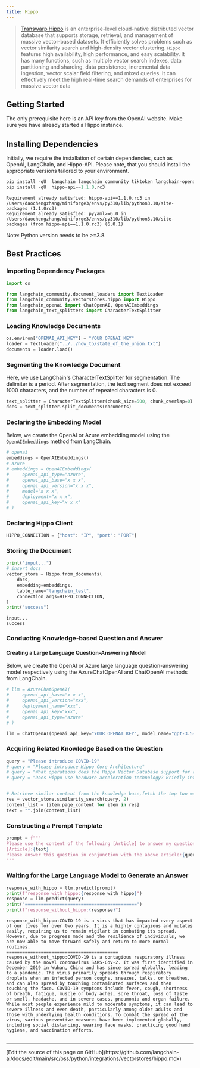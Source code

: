 ```yaml
---
title: Hippo
---
```


>[Transwarp Hippo](https://www.transwarp.cn/en/subproduct/hippo) is an enterprise-level cloud-native distributed vector database that supports storage, retrieval, and management of massive vector-based datasets. It efficiently solves problems such as vector similarity search and high-density vector clustering. `Hippo` features high availability, high performance, and easy scalability. It has many functions, such as multiple vector search indexes, data partitioning and sharding, data persistence, incremental data ingestion, vector scalar field filtering, and mixed queries. It can effectively meet the high real-time search demands of enterprises for massive vector data

## Getting Started

The only prerequisite here is an API key from the OpenAI website. Make sure you have already started a Hippo instance.

## Installing Dependencies

Initially, we require the installation of certain dependencies, such as OpenAI, LangChain, and Hippo-API. Please note, that you should install the appropriate versions tailored to your environment.

```python
pip install -qU  langchain langchain_community tiktoken langchain-openai
pip install -qU  hippo-api==1.1.0.rc3
```

```output
Requirement already satisfied: hippo-api==1.1.0.rc3 in /Users/daochengzhang/miniforge3/envs/py310/lib/python3.10/site-packages (1.1.0rc3)
Requirement already satisfied: pyyaml>=6.0 in /Users/daochengzhang/miniforge3/envs/py310/lib/python3.10/site-packages (from hippo-api==1.1.0.rc3) (6.0.1)
```

Note: Python version needs to be >=3.8.

## Best Practices

### Importing Dependency Packages

```python
import os

from langchain_community.document_loaders import TextLoader
from langchain_community.vectorstores.hippo import Hippo
from langchain_openai import ChatOpenAI, OpenAIEmbeddings
from langchain_text_splitters import CharacterTextSplitter
```

### Loading Knowledge Documents

```python
os.environ["OPENAI_API_KEY"] = "YOUR OPENAI KEY"
loader = TextLoader("../../how_to/state_of_the_union.txt")
documents = loader.load()
```

### Segmenting the Knowledge Document

Here, we use LangChain's CharacterTextSplitter for segmentation. The delimiter is a period. After segmentation, the text segment does not exceed 1000 characters, and the number of repeated characters is 0.

```python
text_splitter = CharacterTextSplitter(chunk_size=500, chunk_overlap=0)
docs = text_splitter.split_documents(documents)
```

### Declaring the Embedding Model

Below, we create the OpenAI or Azure embedding model using the [`OpenAIEmbeddings`](https://reference.langchain.com/python/integrations/langchain_openai/OpenAIEmbeddings/) method from LangChain.

```python
# openai
embeddings = OpenAIEmbeddings()
# azure
# embeddings = OpenAIEmbeddings(
#     openai_api_type="azure",
#     openai_api_base="x x x",
#     openai_api_version="x x x",
#     model="x x x",
#     deployment="x x x",
#     openai_api_key="x x x"
# )
```

### Declaring Hippo Client

```python
HIPPO_CONNECTION = {"host": "IP", "port": "PORT"}
```

### Storing the Document

```python
print("input...")
# insert docs
vector_store = Hippo.from_documents(
    docs,
    embedding=embeddings,
    table_name="langchain_test",
    connection_args=HIPPO_CONNECTION,
)
print("success")
```

```output
input...
success
```

### Conducting Knowledge-based Question and Answer

#### Creating a Large Language Question-Answering Model

Below, we create the OpenAI or Azure large language question-answering model respectively using the AzureChatOpenAI and ChatOpenAI methods from LangChain.

```python
# llm = AzureChatOpenAI(
#     openai_api_base="x x x",
#     openai_api_version="xxx",
#     deployment_name="xxx",
#     openai_api_key="xxx",
#     openai_api_type="azure"
# )

llm = ChatOpenAI(openai_api_key="YOUR OPENAI KEY", model_name="gpt-3.5-turbo-16k")
```

### Acquiring Related Knowledge Based on the Question

```python
query = "Please introduce COVID-19"
# query = "Please introduce Hippo Core Architecture"
# query = "What operations does the Hippo Vector Database support for vector data?"
# query = "Does Hippo use hardware acceleration technology? Briefly introduce hardware acceleration technology."


# Retrieve similar content from the knowledge base,fetch the top two most similar texts.
res = vector_store.similarity_search(query, 2)
content_list = [item.page_content for item in res]
text = "".join(content_list)
```

### Constructing a Prompt Template

```python
prompt = f"""
Please use the content of the following [Article] to answer my question. If you don't know, please say you don't know, and the answer should be concise."
[Article]:{text}
Please answer this question in conjunction with the above article:{query}
"""
```

### Waiting for the Large Language Model to Generate an Answer

```python
response_with_hippo = llm.predict(prompt)
print(f"response_with_hippo:{response_with_hippo}")
response = llm.predict(query)
print("==========================================")
print(f"response_without_hippo:{response}")
```

```output
response_with_hippo:COVID-19 is a virus that has impacted every aspect of our lives for over two years. It is a highly contagious and mutates easily, requiring us to remain vigilant in combating its spread. However, due to progress made and the resilience of individuals, we are now able to move forward safely and return to more normal routines.
==========================================
response_without_hippo:COVID-19 is a contagious respiratory illness caused by the novel coronavirus SARS-CoV-2. It was first identified in December 2019 in Wuhan, China and has since spread globally, leading to a pandemic. The virus primarily spreads through respiratory droplets when an infected person coughs, sneezes, talks, or breathes, and can also spread by touching contaminated surfaces and then touching the face. COVID-19 symptoms include fever, cough, shortness of breath, fatigue, muscle or body aches, sore throat, loss of taste or smell, headache, and in severe cases, pneumonia and organ failure. While most people experience mild to moderate symptoms, it can lead to severe illness and even death, particularly among older adults and those with underlying health conditions. To combat the spread of the virus, various preventive measures have been implemented globally, including social distancing, wearing face masks, practicing good hand hygiene, and vaccination efforts.
```

```python

```

---

<Callout icon="pen-to-square" iconType="regular">
  [Edit the source of this page on GitHub](https://github.com/langchain-ai/docs/edit/main/src/oss/python/integrations/vectorstores/hippo.mdx)
</Callout>
